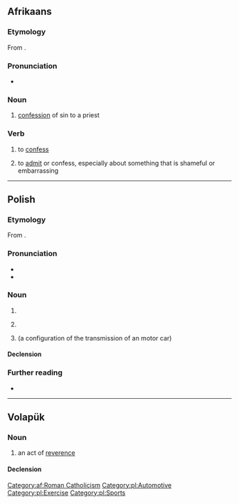 ==Afrikaans==

===Etymology===
From {{inh|af|nl|biecht}}.

===Pronunciation===
* {{IPA|af|/ˈbiχ/}}

===Noun===
{{af-noun|biegte}}

# {{lb|af|religion}} [[confession]] of sin to a priest

===Verb===
{{af-verb}}

# {{lb|af|religion}} to [[confess]]
# to [[admit]] or confess, especially about something that is shameful or embarrassing

[[Category:af:Roman Catholicism]]

----

==Polish==

===Etymology===
From {{inh|pl|sla-pro|*běgъ}}.

===Pronunciation===
* {{pl-IPA}}
* {{audio|pl|pl-bieg.ogg|audio}}

===Noun===
{{pl-noun|m-in}}

# {{l|en|run}}
# {{lb|pl|athletics}} {{l|en|running}}
# {{l|en|gear}} (a configuration of the transmission of an motor car)
#: {{uxi|pl|skrzynia biegów|gearbox}}

====Declension====
{{pl-decl-noun-m-in}}

===Further reading===
* {{R:PWN}}

[[Category:pl:Automotive]]
[[Category:pl:Exercise]]
[[Category:pl:Sports]]

----

==Volapük==

===Noun===
{{vo-noun}}

# an act of [[reverence]]

====Declension====
{{vo-decl-noun}}